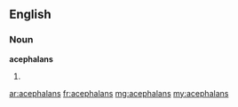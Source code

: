 ==English==

===Noun===
'''acephalans'''

# {{plural of|acephalan}}

[[ar:acephalans]]
[[fr:acephalans]]
[[mg:acephalans]]
[[my:acephalans]]